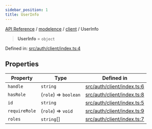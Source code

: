 ```yaml
---
sidebar_position: 1
title: UserInfo
---
```


[API Reference](/api-reference/modelence/client/type-aliases/../../../index) / [modelence](/api-reference/modelence/client/type-aliases/../../index) / [client](/api-reference/modelence/client/type-aliases/../index) / UserInfo

> **UserInfo** = `object`

Defined in: [src/auth/client/index.ts:4](https://github.com/modelence/modelence/blob/bd5ee85481a0319d645bc13d4023e1b5fe4c9b19/packages/modelence/src/auth/client/index.ts#L4)

## Properties

| Property | Type | Defined in |
| ------ | ------ | ------ |
| <a id="handle"></a> `handle` | `string` | [src/auth/client/index.ts:6](https://github.com/modelence/modelence/blob/bd5ee85481a0319d645bc13d4023e1b5fe4c9b19/packages/modelence/src/auth/client/index.ts#L6) |
| <a id="hasrole"></a> `hasRole` | (`role`) => `boolean` | [src/auth/client/index.ts:8](https://github.com/modelence/modelence/blob/bd5ee85481a0319d645bc13d4023e1b5fe4c9b19/packages/modelence/src/auth/client/index.ts#L8) |
| <a id="id"></a> `id` | `string` | [src/auth/client/index.ts:5](https://github.com/modelence/modelence/blob/bd5ee85481a0319d645bc13d4023e1b5fe4c9b19/packages/modelence/src/auth/client/index.ts#L5) |
| <a id="requirerole"></a> `requireRole` | (`role`) => `void` | [src/auth/client/index.ts:9](https://github.com/modelence/modelence/blob/bd5ee85481a0319d645bc13d4023e1b5fe4c9b19/packages/modelence/src/auth/client/index.ts#L9) |
| <a id="roles"></a> `roles` | `string`[] | [src/auth/client/index.ts:7](https://github.com/modelence/modelence/blob/bd5ee85481a0319d645bc13d4023e1b5fe4c9b19/packages/modelence/src/auth/client/index.ts#L7) |
